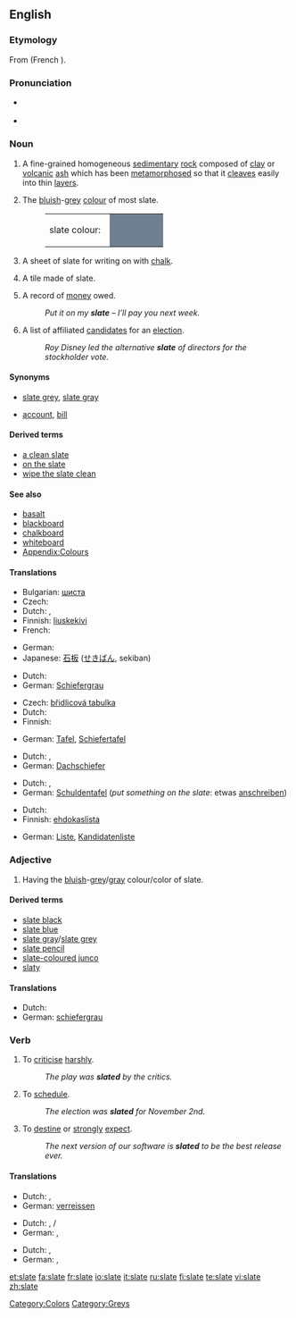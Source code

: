 {{wikipedia|Slate (disambiguation)}}
==English==

===Etymology===
From {{OF.}} {{term|esclate|lang=fro}} (French {{term|éclat|lang=fr}}).

===Pronunciation===
* {{IPA|/sleɪt/}} {{SAMPA|/sleIt/}}
* {{rhymes|eɪt}}

===Noun===
{{wikipedia}}
{{en-noun}}

# {{uncountable}} A fine-grained homogeneous [[sedimentary]] [[rock]] composed of [[clay]] or [[volcanic]] [[ash]] which has been [[metamorphose]]d so that it [[cleave]]s easily into thin [[layer]]s.
# {{uncountable}} The [[bluish]]-[[grey]] [[colour]] of most slate.
#:<table><tr><td>slate colour: &nbsp;</td><td bgcolor="#708090" width="80">&nbsp; </td></tr></table>
# {{countable}} A sheet of slate for writing on with [[chalk]].
# {{countable}} A tile made of slate.
# {{countable}} A record of [[money]] owed.
#:''Put it on my '''slate''' – I’ll pay you next week.''
# {{countable}} A list of affiliated [[candidate]]s for an [[election]].
#: ''Roy Disney led the alternative '''slate''' of directors for the stockholder vote.''

====Synonyms====
* {{sense|colour/color}} [[slate grey]], [[slate gray]]
* {{sense|record of money owed}} [[account]], [[bill]]

====Derived terms====
*[[a clean slate]]
*[[on the slate]]
*[[wipe the slate clean]]

====See also====
*[[basalt]]
*[[blackboard]]
*[[chalkboard]]
*[[whiteboard]]
*[[Appendix:Colours]]

====Translations====
{{trans-top|rock}}
* Bulgarian: [[шиста]] {{f}}
* Czech: {{t-|cs|břidlice|f}}
* Dutch: {{t+|nl|lei|n}}, {{t|nl|leisteen|n}}
* Finnish: [[liuskekivi]]
* French: {{t+|fr|ardoise}}
{{trans-mid}}
* German: {{t+|de|Schiefer}}
* Japanese: [[石板]] ([[せきばん]], sekiban)
{{trans-bottom}}

{{trans-top|colour/color}}
* Dutch: {{t|nl|leigrijs|n}}
* German: [[Schiefergrau]]
{{trans-mid}}
{{trans-bottom}}

{{trans-top|sheet of slate for writing on}}
* Czech: [[břidlicová tabulka]] {{f}}
* Dutch: {{t+|nl|lei|n}}
* Finnish: {{t+|fi|pöytä}}
{{trans-mid}}
* German: [[Tafel]], [[Schiefertafel]]
{{trans-bottom}}

{{trans-top|tile}}
* Dutch: {{t+|nl|lei|n}}, {{t|nl|leisteen|m}}
* German: [[Dachschiefer]]
{{trans-mid}}
{{trans-bottom}}

{{trans-top|record of money owed}}
* Dutch: {{t+|nl|bon}}, {{i|Flemish}} {{t|nl|poef|f}}
* German: [[Schuldentafel]] (''put something on the slate'': etwas [[anschreiben]])
{{trans-mid}}
{{trans-bottom}}

{{trans-top|list of candidates for an election}}
* Dutch: {{t|nl|kandidatenlijst|f}}
* Finnish: [[ehdokaslista]]
{{trans-mid}}
* German: [[Liste]], [[Kandidatenliste]]
{{trans-bottom}}

===Adjective===
{{en-adj|-}}

# {{context|colour}} Having the [[bluish]]-[[grey]]/[[gray]] colour/color of slate.

====Derived terms====
*[[slate black]]
*[[slate blue]]
*[[slate gray]]/[[slate grey]]
*[[slate pencil]]
*[[slate-coloured junco]]
*[[slaty]]

====Translations====
{{trans-top|bluish-grey/gray like slate}}
* Dutch: {{t|nl|leigrijs}}
* German: [[schiefergrau]]
{{trans-mid}}
{{trans-bottom}}

===Verb===
{{en-verb|slates|slating|slated}}

# {{context|chiefly|UK}} To [[criticise]] [[harshly]].
#: ''The play was '''slated''' by the critics.''
# {{context|mainly|US}} To [[schedule]].
#: ''The election was '''slated''' for November 2nd.''
# {{context|mainly|US}} To [[destine]] or [[strongly]] [[expect]].
#: ''The next version of our software is '''slated''' to be the best release ever.''

====Translations====
{{trans-top|criticise/criticize harshly}}
* Dutch: {{t+|nl|afmaken}}, {{t|nl|met de grond gelijk maken}}
* German: [[verreissen]]
{{trans-mid}}
{{trans-bottom}}

{{trans-top|schedule}}
* Dutch: {{t+|nl|plannen}}, {{t-|nl|vastleggen}} {{t+|nl|op}}/{{t+|nl|voor}}
* German: {{t|de|ansetzen}}, {{t+|de|planen}}
{{trans-mid}}
{{trans-bottom}}

{{trans-top|destine}}
* Dutch: {{t+|nl|voorzien}}, {{t|nl|voorbestemmen}}
* German: {{t|de|vorsehen}}, {{t+|de|bestimmen}}
{{trans-mid}}
{{trans-bottom}}

[[Category:Colors]]
[[Category:Greys]]

[[et:slate]]
[[fa:slate]]
[[fr:slate]]
[[io:slate]]
[[it:slate]]
[[ru:slate]]
[[fi:slate]]
[[te:slate]]
[[vi:slate]]
[[zh:slate]]